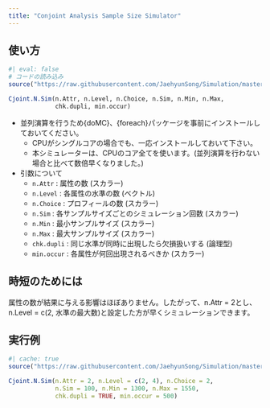 ```yaml
---
title: "Conjoint Analysis Sample Size Simulator"
---
```


## 使い方

```r
#| eval: false
# コードの読み込み
source("https://raw.githubusercontent.com/JaehyunSong/Simulation/master/Cjoint_N_Simulation.R")

Cjoint.N.Sim(n.Attr, n.Level, n.Choice, n.Sim, n.Min, n.Max, 
             chk.dupli, min.occur)
```

* 並列演算を行うため{doMC}、{foreach}パッケージを事前にインストールしておいてください。
   * CPUがシングルコアの場合でも、一応インストールしておいて下さい。
   * 本シミュレーターは、CPUのコア全てを使います。(並列演算を行わない場合と比べて数倍早くなりました。)
* 引数について
   * `n.Attr` : 属性の数 (スカラー)
   * `n.Level` : 各属性の水準の数 (ベクトル)
   * `n.Choice` : プロフィールの数 (スカラー)
   * `n.Sim` : 各サンプルサイズごとのシミュレーション回数 (スカラー)
   * `n.Min` : 最小サンプルサイズ (スカラー)
   * `n.Max` : 最大サンプルサイズ (スカラー)
   * `chk.dupli` : 同じ水準が同時に出現したら欠損扱いする (論理型)
   * `min.occur` : 各属性が何回出現されるべきか (スカラー)

:::{.callout-tip}
## 時短のためには

属性の数が結果に与える影響はほぼありません。したがって、n.Attr = 2とし、n.Level = c(2, 水準の最大数)と設定した方が早くシミュレーションできます。
:::

## 実行例

```r
#| cache: true
source("https://raw.githubusercontent.com/JaehyunSong/Simulation/master/Cjoint_N_Simulation.R")

Cjoint.N.Sim(n.Attr = 2, n.Level = c(2, 4), n.Choice = 2, 
             n.Sim = 100, n.Min = 1300, n.Max = 1550, 
             chk.dupli = TRUE, min.occur = 500)
```